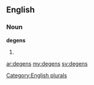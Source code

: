 ==English==

===Noun===
'''degens'''

# {{plural of|[[degen]]}}

[[Category:English plurals]]

[[ar:degens]]
[[my:degens]]
[[sv:degens]]